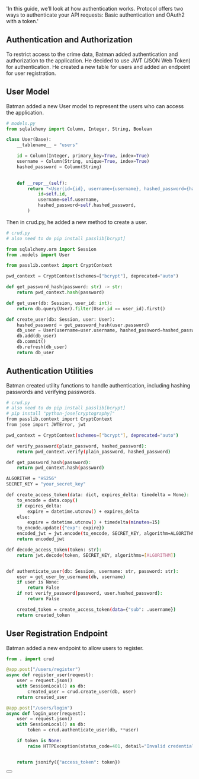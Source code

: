   'In this guide, we’ll look at how authentication works. Protocol offers two ways to authenticate your API requests: Basic authentication and OAuth2 with a token.'

## Authentication and Authorization
To restrict access to the crime data, Batman added authentication and authorization to the application. He decided to use JWT (JSON Web Token) for authentication. He created a new table for users and added an endpoint for user registration.


## User Model

Batman added a new User model to represent the users who can access the application.


```python {{ title: 'Example request with basic auth' }}
# models.py
from sqlalchemy import Column, Integer, String, Boolean

class User(Base):
    __tablename__ = "users"

    id = Column(Integer, primary_key=True, index=True)
    username = Column(String, unique=True, index=True)
    hashed_password = Column(String)

    
    def __repr__(self):
        return "<User(id={id}, username={username}, hashed_password={hashed_password})>".format(
            id=self.id,
            username=self.username,
            hashed_password=self.hashed_password,
        )


```

Then in crud.py, he added a new method to create a user.

```python {{ title: 'Example request with basic auth' }}
# crud.py
# also need to do pip install passlib[bcrypt]

from sqlalchemy.orm import Session
from .models import User

from passlib.context import CryptContext

pwd_context = CryptContext(schemes=["bcrypt"], deprecated="auto")

def get_password_hash(password: str) -> str:
    return pwd_context.hash(password)

def get_user(db: Session, user_id: int):
    return db.query(User).filter(User.id == user_id).first()

def create_user(db: Session, user: User):
    hashed_password = get_password_hash(user.password)
    db_user = User(username=user.username, hashed_password=hashed_password)
    db.add(db_user)
    db.commit()
    db.refresh(db_user)
    return db_user

```


## Authentication Utilities

Batman created utility functions to handle authentication, including hashing passwords and verifying passwords.

```bash {{ title: 'Example request with bearer token' }}
# crud.py
# also need to do pip install passlib[bcrypt]
# pip install "python-jose[cryptography]"
from passlib.context import CryptContext
from jose import JWTError, jwt

pwd_context = CryptContext(schemes=["bcrypt"], deprecated="auto")

def verify_password(plain_password, hashed_password):
    return pwd_context.verify(plain_password, hashed_password)

def get_password_hash(password):
    return pwd_context.hash(password)

ALGORITHM = "HS256"
SECRET_KEY = "your_secret_key"

def create_access_token(data: dict, expires_delta: timedelta = None):
    to_encode = data.copy()
    if expires_delta:
        expire = datetime.utcnow() + expires_delta
    else:
        expire = datetime.utcnow() + timedelta(minutes=15)
    to_encode.update({"exp": expire})
    encoded_jwt = jwt.encode(to_encode, SECRET_KEY, algorithm=ALGORITHM)
    return encoded_jwt

def decode_access_token(token: str):
    return jwt.decode(token, SECRET_KEY, algorithms=[ALGORITHM])


def authenticate_user(db: Session, username: str, password: str):
    user = get_user_by_username(db, username)
    if user is None:
        return False
    if not verify_password(password, user.hashed_password):
        return False

    created_token = create_access_token(data={"sub": .username})
    return created_token


```


## User Registration Endpoint

Batman added a new endpoint to allow users to register.

```python {{ title: 'Setting up Routes' }}
from . import crud

@app.post("/users/register")
async def register_user(request):
    user = request.json()
    with SessionLocal() as db:
        created_user = crud.create_user(db, user)
    return created_user

@app.post("/users/login")
async def login_user(request):
    user = request.json()
    with SessionLocal() as db:
        token = crud.authenticate_user(db, **user)

    if token is None:
        raise HTTPException(status_code=401, detail="Invalid credentials")


    return jsonify({"access_token": token})

```

<div className="not-prose">
  <Button
    href="/documentation/example_app/authentication-middlewares"
    variant="text"
    arrow="right"
    children="Next: Authentication Middlewares"
  />
</div>

